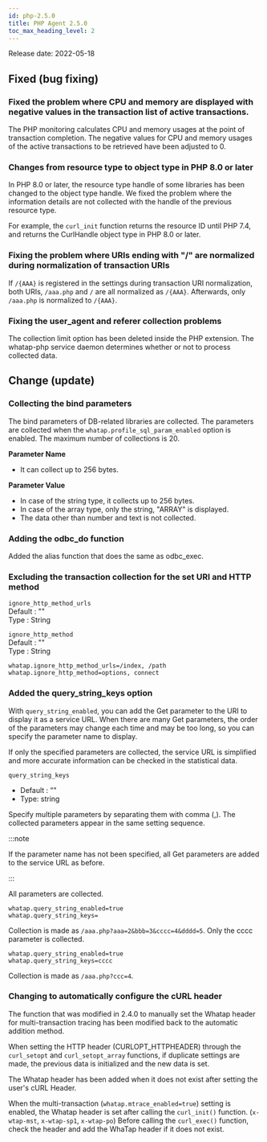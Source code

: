 ```yaml
---
id: php-2.5.0
title: PHP Agent 2.5.0
toc_max_heading_level: 2
---
```



Release date: 2022-05-18

## Fixed (bug fixing)

### Fixed the problem where CPU and memory are displayed with negative values in the transaction list of active transactions.

The PHP monitoring calculates CPU and memory usages at the point of transaction completion. The negative values for CPU and memory usages of the active transactions to be retrieved have been adjusted to 0.

### Changes from resource type to object type in PHP 8.0 or later

In PHP 8.0 or later, the resource type handle of some libraries has been changed to the object type handle. We fixed the problem where the information details are not collected with the handle of the previous resource type. 

For example, the `curl_init` function returns the resource ID until PHP 7.4, and returns the CurlHandle object type in PHP 8.0 or later. 

### Fixing the problem where URIs ending with "/" are normalized during normalization of transaction URIs

If `/{AAA}` is registered in the settings during transaction URI normalization, both URIs, `/aaa.php` and `/` are all normalized as `/{AAA}`. Afterwards, only `/aaa.php` is normalized to `/{AAA}`.

### Fixing the user_agent and referer collection problems

The collection limit option has been deleted inside the PHP extension. The whatap-php service daemon determines whether or not to process collected data.

## Change (update)

### Collecting the bind parameters

The bind parameters of DB-related libraries are collected. The parameters are collected when the `whatap.profile_sql_param_enabled` option is enabled. The maximum number of collections is 20. 

**Parameter Name**

-   It can collect up to 256 bytes. 

**Parameter Value**

-   In case of the string type, it collects up to 256 bytes.
-   In case of the array type, only the string, "ARRAY" is displayed. 
-   The data other than number and text is not collected. 

### Adding the odbc_do function

Added the alias function that does the same as odbc_exec. 

### Excluding the transaction collection for the set URI and HTTP method

`ignore_http_method_urls`\
    Default : ""\
    Type : String

`ignore_http_method`\
    Default : ""\
    Type : String  

```
whatap.ignore_http_method_urls=/index, /path
whatap.ignore_http_method=options, connect
```

### Added the query_string_keys option

With `query_string_enabled`, you can add the Get parameter to the URI to display it as a service URL. When there are many Get parameters, the order of the parameters may change each time and may be too long, so you can specify the parameter name to display.

If only the specified parameters are collected, the service URL is simplified and more accurate information can be checked in the statistical data.

`query_string_keys`

-   Default : ""  
-   Type: string

Specify multiple parameters by separating them with comma (,). The collected parameters appear in the same setting sequence. 

:::note

If the parameter name has not been specified, all Get parameters are added to the service URL as before.

:::

All parameters are collected. 

```
whatap.query_string_enabled=true
whatap.query_string_keys=
```

Collection is made as `/aaa.php?aaa=2&bbb=3&cccc=4&dddd=5`. Only the cccc parameter is collected. 

```
whatap.query_string_enabled=true
whatap.query_string_keys=cccc
```

Collection is made as `/aaa.php?ccc=4`. 

### Changing to automatically configure the cURL header

The function that was modified in 2.4.0 to manually set the Whatap header for multi-transaction tracing has been modified back to the automatic addition method. 

When setting the HTTP header (CURLOPT_HTTPHEADER) through the `curl_setopt` and `curl_setopt_array` functions, if duplicate settings are made, the previous data is initialized and the new data is set.

The Whatap header has been added when it does not exist after setting the user's cURL Header. 

When the multi-transaction (`whatap.mtrace_enabled=true`) setting is enabled, the Whatap header is set after calling the `curl_init()` function. (`x-wtap-mst`, `x-wtap-sp1`, `x-wtap-po`) Before calling the `curl_exec()` function, check the header and add the WhaTap header if it does not exist.
